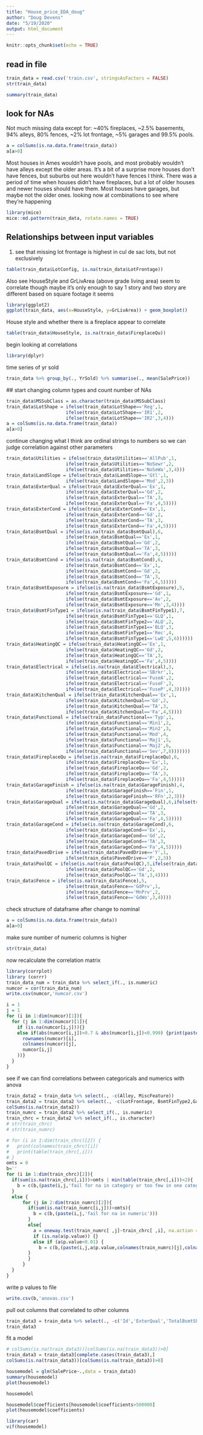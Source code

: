 ```yaml
---
title: "House_price_EDA_doug"
author: "Doug Devens"
date: "5/19/2020"
output: html_document
---
```


```r
knitr::opts_chunk$set(echo = TRUE)
```

## read in file

```r
train_data = read.csv('train.csv', stringsAsFactors = FALSE)
str(train_data)
```
```r
summary(train_data)
```

## look for NAs
Not much missing data except for: ~40% fireplaces, ~2.5% basements, 94% alleys, 80% fences, ~2% lot frontage, ~5% garages and 99.5% pools.
```r
a = colSums(is.na.data.frame(train_data))
a[a>0]
```
Most houses in Ames wouldn't have pools, and most probably wouldn't have alleys except the older areas.  It's a bit of a surprise more houses don't have fences, but suburbs out here wouldn't have fences I think.  There was a period of time when houses didn't have fireplaces, but a lot of older houses and newer houses should have them.  Most houses have garages, but maybe not the older ones.
looking now at combinations to see where they're happening
```r
library(mice)
mice::md.pattern(train_data, rotate.names = TRUE)
```

## Relationships between input variables
1) see that missing lot frontage is highest in cul de sac lots, but not exclusively
```r
table(train_data$LotConfig, is.na(train_data$LotFrontage))
```
Also see HouseStyle and GrLivArea (above grade living area) seem to correlate though maybe it's only enough to say 1 story and two story are different based on square footage it seems
```r
library(ggplot2)
ggplot(train_data, aes(x=HouseStyle, y=GrLivArea)) + geom_boxplot()
```

House style and whether there is a fireplace appear to correlate
```r
table(train_data$HouseStyle, is.na(train_data$FireplaceQu))
```
begin looking at correlations
```r
library(dplyr)
```
time series of yr sold
```r
train_data %>% group_by(., YrSold) %>% summarise(., mean(SalePrice))
```
 ## start changing column types and count number of NAs
```r
train_data$MSSubClass = as.character(train_data$MSSubClass)
train_data$LotShape = ifelse(train_data$LotShape=='Reg',1,
                      ifelse(train_data$LotShape=='IR1',2,
                      ifelse(train_data$LotShape=='IR2',3,4)))
a = colSums(is.na.data.frame(train_data))
a[a>0]
```
continue changing what I think are ordinal strings to numbers so we can judge correlation against other parameters
```r
train_data$Utilities = ifelse(train_data$Utilities=='AllPub',1,
                      ifelse(train_data$Utilities=='NoSewr',2,
                      ifelse(train_data$Utilities=='NoSeWa',3,4)))
train_data$LandSlope = ifelse(train_data$LandSlope=='Gtl',1,
                      ifelse(train_data$LandSlope=='Mod',2,3))
train_data$ExterQual = ifelse(train_data$ExterQual=='Ex',1,
                      ifelse(train_data$ExterQual=='Gd',2,
                      ifelse(train_data$ExterQual=='TA',3,
                      ifelse(train_data$ExterQual=='Fa',4,5))))
train_data$ExterCond = ifelse(train_data$ExterCond=='Ex',1,
                      ifelse(train_data$ExterCond=='Gd',2,
                      ifelse(train_data$ExterCond=='TA',3,
                      ifelse(train_data$ExterCond=='Fa',4,5))))
train_data$BsmtQual = ifelse(is.na(train_data$BsmtQual),6,
                      ifelse(train_data$BsmtQual=='Ex',1,
                      ifelse(train_data$BsmtQual=='Gd',2,
                      ifelse(train_data$BsmtQual=='TA',3,
                      ifelse(train_data$BsmtQual=='Fa',4,5)))))
train_data$BsmtCond = ifelse(is.na(train_data$BsmtCond),6,
                      ifelse(train_data$BsmtCond=='Ex',1,
                      ifelse(train_data$BsmtCond=='Gd',2,
                      ifelse(train_data$BsmtCond=='TA',3,
                      ifelse(train_data$BsmtCond=='Fa',4,5)))))
train_data$BsmtExposure = ifelse(is.na(train_data$BsmtExposure),5,
                      ifelse(train_data$BsmtExposure=='Gd',1,
                      ifelse(train_data$BsmtExposure=='Av',2,
                      ifelse(train_data$BsmtExposure=='Mn',3,4))))
train_data$BsmtFinType1 = ifelse(is.na(train_data$BsmtFinType1),7,
                      ifelse(train_data$BsmtFinType1=='GLQ',1,
                      ifelse(train_data$BsmtFinType2=='ALQ',2,
                      ifelse(train_data$BsmtFinType1=='BLQ',3,
                      ifelse(train_data$BsmtFinType1=='Rec',4,
                      ifelse(train_data$BsmtFinType1=='LwQ',5,6))))))
train_data$HeatingQC = ifelse(train_data$HeatingQC=='Ex',1,
                      ifelse(train_data$HeatingQC=='Gd',2,
                      ifelse(train_data$HeatingQC=='TA',3,
                      ifelse(train_data$HeatingQC=='Fa',4,5))))
train_data$Electrical = ifelse(is.na(train_data$Electrical),3,
                      ifelse(train_data$Electrical=='SBrkr',1,
                      ifelse(train_data$Electrical=='FuseA',2,
                      ifelse(train_data$Electrical=='FuseF',3,
                      ifelse(train_data$Electrical=='FuseP',4,3)))))
train_data$KitchenQual = ifelse(train_data$KitchenQual=='Ex',1,
                      ifelse(train_data$KitchenQual=='Gd',2,
                      ifelse(train_data$KitchenQual=='TA',3,
                      ifelse(train_data$KitchenQual=='Fa',4,5))))
train_data$Functional = ifelse(train_data$Functional=='Typ',1,
                      ifelse(train_data$Functional=='Min1',2,
                      ifelse(train_data$Functional=='Min2',3,
                      ifelse(train_data$Functional=='Mod',4,
                      ifelse(train_data$Functional=='Maj1',5,
                      ifelse(train_data$Functional=='Maj2',6,
                      ifelse(train_data$Functional=='Sev',7,8)))))))
train_data$FireplaceQu = ifelse(is.na(train_data$FireplaceQu),6,
                      ifelse(train_data$FireplaceQu=='Ex',1,
                      ifelse(train_data$FireplaceQu=='Gd',2,
                      ifelse(train_data$FireplaceQu=='TA',3,
                      ifelse(train_data$FireplaceQu=='Fa',4,5)))))
train_data$GarageFinish = ifelse(is.na(train_data$GarageFinish),4,
                      ifelse(train_data$GarageFinish=='Fin',1,
                      ifelse(train_data$GarageFinish=='RFn',2,3)))
train_data$GarageQual = ifelse(is.na(train_data$GarageQual),6,ifelse(train_data$GarageQual=='Ex',1,
                      ifelse(train_data$GarageQual=='Gd',2,
                      ifelse(train_data$GarageQual=='TA',3,
                      ifelse(train_data$GarageQual=='Fa',4,5)))))
train_data$GarageCond = ifelse(is.na(train_data$GarageCond),6,
                      ifelse(train_data$GarageCond=='Ex',1,
                      ifelse(train_data$GarageCond=='Gd',2,
                      ifelse(train_data$GarageCond=='TA',3,
                      ifelse(train_data$GarageCond=='Fa',4,5)))))
train_data$PavedDrive = ifelse(train_data$PavedDrive=='Y',1,
                      ifelse(train_data$PavedDrive=='P',2,3))
train_data$PoolQC = ifelse(is.na(train_data$PoolQC),5,ifelse(train_data$PoolQC=='Ex',1,
                      ifelse(train_data$PoolQC=='Gd',2,
                      ifelse(train_data$PoolQC=='TA',3,4))))
train_data$Fence = ifelse(is.na(train_data$Fence),5,
                      ifelse(train_data$Fence=='GdPrv',1,
                      ifelse(train_data$Fence=='MnPrv',2,
                      ifelse(train_data$Fence=='GdWo',3,4))))
```
check structure of dataframe after change to nominal
```r
a = colSums(is.na.data.frame(train_data))
a[a>0]
```
make sure number of numeric columns is higher
```r
str(train_data)
```

now recalculate the correlation matrix
```r
library(corrplot)
library (corrr)
train_data_num = train_data %>% select_if(., is.numeric)
numcor = cor(train_data_num)
write.csv(numcor,'numcor.csv')
```

```r
i = 1
j = 1
for (i in 1:dim(numcor)[1]){
  for (j in 1:dim(numcor)[1]){
    if (is.na(numcor[i,j])){}
    else if(abs(numcor[i,j])>0.7 & abs(numcor[i,j])<0.999) {print(paste(
      rownames(numcor)[i],
      colnames(numcor)[j],
      numcor[i,j]
    ))}
  }
}
```
see if we can find correlations between categoricals and numerics with anova

```r
train_data2 = train_data %>% select(., -c(Alley, MiscFeature))
train_data2 = train_data2 %>% select(., -c(LotFrontage, BsmtFinType2,GarageType, GarageYrBlt, SalePrice))
colSums(is.na(train_data2))
train_numrc = train_data2 %>% select_if(., is.numeric)
train_chrc = train_data2 %>% select_if(., is.character)
# str(train_chrc)
# str(train_numrc)
```



```r
# for (i in 1:dim(train_chrc)[2]) {
#   print(colnames(train_chrc)[i])
#   print(table(train_chrc[,i]))
# }
omts = 0
b=''
for (i in 1:dim(train_chrc)[2]){
  if(sum(is.na(train_chrc[,i]))>omts | min(table(train_chrc[,i]))<2){
    b = c(b,(paste(i,j,'fail for na in category or too few in one category')))
  }
  else {
      for (j in 2:dim(train_numrc)[2]){
        if(sum(is.na(train_numrc[i,j]))>omts){
          b = c(b,(paste(i,j,'fail for na in numeric')))
        }
        else{
          a = oneway.test(train_numrc[ ,j]~train_chrc[ ,i], na.action = na.omit)
          if (is.na(a$p.value)) {}
          else if (a$p.value<0.01) {
            b = c(b,(paste(i,j,a$p.value,colnames(train_numrc)[j],colnames(train_chrc)[i])))
        }
        }
      }
  }
}
```
write p values to file
```r
write.csv(b,'anovas.csv')
```

pull out columns that correlated to other columns
```r
train_data3 = train_data %>% select(., -c('Id','ExterQual','TotalBsmtSF','TotRmsAbvGrd', 'FireplaceQu','GarageArea','GarageCond','PoolArea','MSZoning','BldgType','HouseStyle','CentralAir','MiscFeature','Alley','LotFrontage','GarageType','GarageYrBlt'))
train_data3
```
fit a model
```r
# colSums(is.na(train_data3))[colSums(is.na(train_data3))>0]
train_data3 = train_data3[complete.cases(train_data3),]
colSums(is.na(train_data3))[colSums(is.na(train_data3))>0]
```

```r
housemodel = glm(SalePrice~.,data = train_data3)
summary(housemodel)
plot(housemodel)
```

```r
housemodel
```

```r
housemodel$coefficients[housemodel$coefficients>500000]
plot(housemodel$coefficients)
```


```r
library(car)
vif(housemodel)
```









